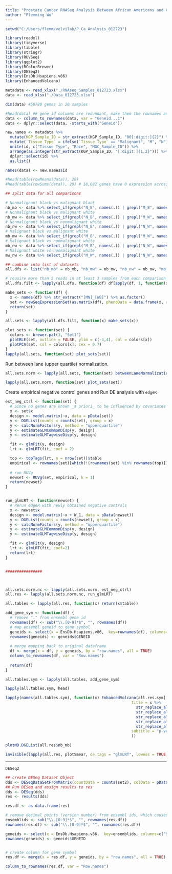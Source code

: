 ```yaml
---
title: "Prostate Cancer RNASeq Analysis Between African Americans and Causasian Americans:"
author: "Flemming Wu"
---
```


```r
setwd("C:/Users/flemm/velvilab/P_Ca_Analysis_012723")
```


```r
library(readxl)
library(tidyverse)
library(tibble)
library(stringr)
library(RUVSeq)
library(ggplot2)
library(RColorBrewer)
library(DESeq2)
library(EnsDb.Hsapiens.v86)
library(EnhancedVolcano)
```

```r
metadata <- read_xlsx("./RNAseq_Samples_012723.xlsx")
data <- read_xlsx("./Data_012723.xlsx")
```

```r
dim(data) #58780 genes in 20 samples
```


```r
#head(data) ## gene id columns are redundant, make them the rownames and remove columns
data <- column_to_rownames(data, var = "Geneid...1")
data <- dplyr::select(data, -starts_with("Geneid"))
```

```r
new.names <- metadata %>%
  mutate(KGP_Sample_ID = str_extract(KGP_Sample_ID, "00[:digit:]{2}") %>% str_replace("00[0]?", "RNA")) %>%
  mutate(`Tissue Type` = ifelse(`Tissue Type` == "Malignant", "M", "N"), Race = ifelse(Race == "Black", "B", "W")) %>%
  unite(id, c("Tissue Type", "Race", "MGC_Sample_ID")) %>%
  arrange(as.integer(str_extract(KGP_Sample_ID, "[:digit:]{1,2}"))) %>%
  dplyr::select(id) %>%
  as.list()

names(data) <- new.names$id
```

```r
#head(table(rowMeans(data)), 20)
#head(table(rowSums(data)), 20) # 18,082 genes have 0 expression across all samples

## split data for all comparisons

# Nonmalignant black vs malignant black
nb_mb <- data %>% select_if(grepl("N_B", names(.)) | grepl("M_B", names(.)))
# Nonmalignant black vs malignant white
nb_mw <- data %>% select_if(grepl("N_B", names(.)) | grepl("M_W", names(.)))
# Nonmalignant black vs nonmalignant white
nb_nw <- data %>% select_if(grepl("N_B", names(.)) | grepl("N_W", names(.)))
# Malignant black vs malignant white
mb_mw <- data %>% select_if(grepl("M_B", names(.)) | grepl("M_W", names(.)))
# Malignant black vs nonmalignant white
mb_nw <- data %>% select_if(grepl("M_B", names(.)) | grepl("N_W", names(.)))
# Malignant white vs nonmalignant white
mw_nw <- data %>% select_if(grepl("M_W", names(.)) | grepl("N_W", names(.)))

## combine into list of datasets
all.dfs <- list("nb_mb" = nb_mb, "nb_mw" = nb_mw, "nb_nw" = nb_nw, "mb_mw" = mb_mw, "mb_nw" = mb_nw, "mw_nw" = mw_nw)
```

```r
# require more than 5 reads in at least 3 samples from each comparison
all.dfs.filt <- lapply(all.dfs, function(df) df[apply(df, 1, function(x) length(x[x>5])>=3), ])
```


```r
make_sets <- function(df) {
  x <- names(df) %>% str_extract("[MN]_[WB]") %>% as.factor()
  set <- newSeqExpressionSet(as.matrix(df), phenoData = data.frame(x, row.names = colnames(df)))
  return(set)
}

all.sets <- lapply(all.dfs.filt, function(x) make_sets(x))
```


```r
plot_sets <- function(set) {
  colors <- brewer.pal(3, "Set1")
  plotRLE(set, outline = FALSE, ylim = c(-4,4), col = colors[x])
  plotPCA(set, col = colors[x], cex = 0.7)
}
lapply(all.sets, function(set) plot_sets(set))
```

Run between lane (upper quartile) normalization.

```r
all.sets.norm <- lapply(all.sets, function(set) betweenLaneNormalization(set, which = "upper"))

lapply(all.sets.norm, function(set) plot_sets(set))
```


Create empirical negative control genes and Run DE analysis with `edgeR`


```r
est_neg_ctrl <- function(set) {
  # Since no genes are known _a priori_ to be influenced by covariates of interest, use least significantly DE genes as "in-silico empirical" negative controls.
  x <- set$x
  design <- model.matrix(~x, data = pData(set))
  y <- DGEList(counts = counts(set), group = x)
  y <- calcNormFactors(y, method = "upperquartile")
  y <- estimateGLMCommonDisp(y, design)
  y <- estimateGLMTagwiseDisp(y, design)

  fit <- glmFit(y, design)
  lrt <- glmLRT(fit, coef = 2)

  top <- topTags(lrt, n = nrow(set))$table
  empirical <- rownames(set)[which(!(rownames(set) %in% rownames(top)[1:5000]))]
  
  # run RUVg
  newset <- RUVg(set, empirical, k = 1)
  return(newset)
}


run_glmLRT <- function(newset) {
  # Rerun edgeR with newly obtained negative controls
  x <- newset$x
  design <- model.matrix(~x + W_1, data = pData(newset))
  y <- DGEList(counts = counts(newset), group = x)
  y <- calcNormFactors(y, method = "upperquartile")
  y <- estimateGLMCommonDisp(y, design)
  y <- estimateGLMTagwiseDisp(y, design)

  fit <- glmFit(y, design)
  lrt <- glmLRT(fit, coef=2)
  return(lrt)
}


################



all.sets.norm.nc <- lapply(all.sets.norm, est_neg_ctrl)
all.res <- lapply(all.sets.norm.nc, run_glmLRT)

all.tables <- lapply(all.res, function(x) return(x$table))
```



```r
add_gene_sym <- function(df) {
  # remove "." from ensembl gene id
  rownames(df) <- sub("\\.[0-9]*$", "", rownames(df))
  # map ensembl geneid to gene symbol
  geneids <- select(x = EnsDb.Hsapiens.v86,  key=rownames(df), columns=c("SYMBOL"), keytype="GENEID")
  rownames(geneids) <- geneids$GENEID
  
  # merge mapping back to original dataframe
  df <- merge(x = df, y = geneids, by = "row.names", all = TRUE)
  column_to_rownames(df, var = "Row.names")
  
  return(df)
}

all.tables.sym <- lapply(all.tables, add_gene_sym)
```

```r
lapply(all.tables.sym, head)
```


```r
lapply(names(all.tables.sym), function(x) EnhancedVolcano(all.res.sym[[x]], x = "logFC", y = "PValue", lab = all.res.sym[[x]]$SYMBOL,
                                                       title = x %>%
                                                         str_replace_all("n", "Non-Malignant ") %>%
                                                         str_replace_all("m", "Malignant ") %>%
                                                         str_replace_all("b", "African-American") %>%
                                                         str_replace_all("w", "Caucasian-American") %>%
                                                         str_replace_all("_", " -VS- "),
                                                       subtitle = "p-value cutoff: 0.05 | log2-fold change cutoff: 1", col = c("gray", "red2", "yellow1", "blue3")
                                                       ))
```

```r
plotMD.DGEList(all.res$nb_mb)
```


```r
invisible(lapply(all.res, plotSmear, de.tags = "glmLRT", lowess = TRUE, main = "MA Plot"))
```





---

`DESeq2`


```r
## create DESeq Dataset Object
dds <- DESeqDataSetFromMatrix(countData = counts(set2), colData = pData(set2), design = ~W_1 + x)
## Run DESeq and assign results to res
dds <- DESeq(dds)
res <- results(dds)
```


```r
res.df <- as.data.frame(res)

# remove decimal points (version number) from ensembl ids, which causes error when converting to gene symbols
ensemblids <- sub("\\.[0-9]*$", "", rownames(res.df))
rownames(res.df) <- sub("\\.[0-9]*$", "", rownames(res.df))

geneids <- select(x = EnsDb.Hsapiens.v86,  key=ensemblids, columns=c("SYMBOL"), keytype="GENEID")
rownames(geneids) <- geneids$GENEID


# create column for gene symbol
res.df <- merge(x = res.df, y = geneids, by = "row.names", all = TRUE)

column_to_rownames(res.df, var = "Row.names")

```

